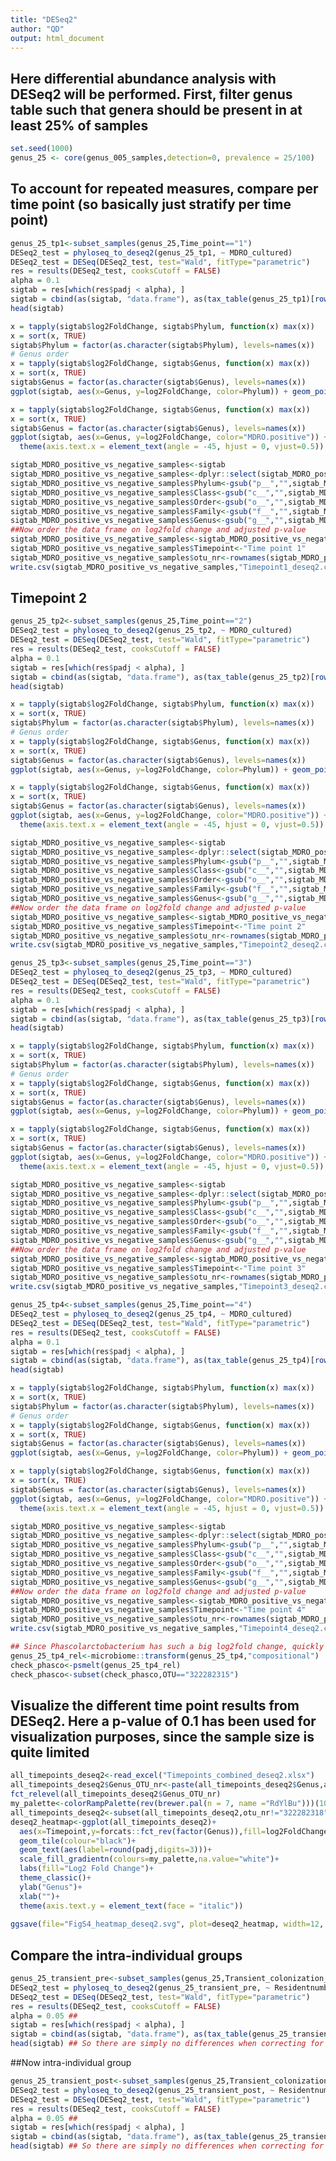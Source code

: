 ---
title: "DESeq2"
author: "QD"
output: html_document
---
## Here differential abundance analysis with DESeq2 will be performed. First, filter genus table such that genera should be present in at least 25% of samples
```{r}
set.seed(1000)
genus_25 <- core(genus_005_samples,detection=0, prevalence = 25/100)
```
## To account for repeated measures, compare per time point (so basically just stratify per time point)
```{r}
genus_25_tp1<-subset_samples(genus_25,Time_point=="1")
DESeq2_test = phyloseq_to_deseq2(genus_25_tp1, ~ MDRO_cultured)
DESeq2_test = DESeq(DESeq2_test, test="Wald", fitType="parametric")
res = results(DESeq2_test, cooksCutoff = FALSE)
alpha = 0.1 
sigtab = res[which(res$padj < alpha), ]
sigtab = cbind(as(sigtab, "data.frame"), as(tax_table(genus_25_tp1)[rownames(sigtab), ], "matrix"))
head(sigtab)

x = tapply(sigtab$log2FoldChange, sigtab$Phylum, function(x) max(x))
x = sort(x, TRUE)
sigtab$Phylum = factor(as.character(sigtab$Phylum), levels=names(x))
# Genus order
x = tapply(sigtab$log2FoldChange, sigtab$Genus, function(x) max(x))
x = sort(x, TRUE)
sigtab$Genus = factor(as.character(sigtab$Genus), levels=names(x))
ggplot(sigtab, aes(x=Genus, y=log2FoldChange, color=Phylum)) + geom_point(size=6) +theme(axis.text.x = element_text(angle = -90, hjust = 0, vjust=0.5))

x = tapply(sigtab$log2FoldChange, sigtab$Genus, function(x) max(x))
x = sort(x, TRUE)
sigtab$Genus = factor(as.character(sigtab$Genus), levels=names(x))
ggplot(sigtab, aes(x=Genus, y=log2FoldChange, color="MDRO.positive")) + geom_point(size=6) + 
  theme(axis.text.x = element_text(angle = -45, hjust = 0, vjust=0.5)) + labs(title = "Differential abundance between MDRO positive and negative fecal samples", x="Genus") + guides(color=guide_legend("Colonization status")) + scale_color_hue(labels = c("MDRO positive", "MDRO negative"))

sigtab_MDRO_positive_vs_negative_samples<-sigtab
sigtab_MDRO_positive_vs_negative_samples<-dplyr::select(sigtab_MDRO_positive_vs_negative_samples,-c(baseMean,lfcSE,stat,pvalue,Kingdom))
sigtab_MDRO_positive_vs_negative_samples$Phylum<-gsub("p__","",sigtab_MDRO_positive_vs_negative_samples$Phylum)
sigtab_MDRO_positive_vs_negative_samples$Class<-gsub("c__","",sigtab_MDRO_positive_vs_negative_samples$Class)
sigtab_MDRO_positive_vs_negative_samples$Order<-gsub("o__","",sigtab_MDRO_positive_vs_negative_samples$Order)
sigtab_MDRO_positive_vs_negative_samples$Family<-gsub("f__","",sigtab_MDRO_positive_vs_negative_samples$Family)
sigtab_MDRO_positive_vs_negative_samples$Genus<-gsub("g__","",sigtab_MDRO_positive_vs_negative_samples$Genus)
##Now order the data frame on log2fold change and adjusted p-value
sigtab_MDRO_positive_vs_negative_samples<-sigtab_MDRO_positive_vs_negative_samples[order(sigtab_MDRO_positive_vs_negative_samples$log2FoldChange, sigtab_MDRO_positive_vs_negative_samples$padj),]
sigtab_MDRO_positive_vs_negative_samples$Timepoint<-"Time point 1"
sigtab_MDRO_positive_vs_negative_samples$otu_nr<-rownames(sigtab_MDRO_positive_vs_negative_samples)
write.csv(sigtab_MDRO_positive_vs_negative_samples,"Timepoint1_deseq2.csv", row.names = FALSE)

```
## Timepoint 2
```{r}
genus_25_tp2<-subset_samples(genus_25,Time_point=="2")
DESeq2_test = phyloseq_to_deseq2(genus_25_tp2, ~ MDRO_cultured)
DESeq2_test = DESeq(DESeq2_test, test="Wald", fitType="parametric")
res = results(DESeq2_test, cooksCutoff = FALSE)
alpha = 0.1 
sigtab = res[which(res$padj < alpha), ]
sigtab = cbind(as(sigtab, "data.frame"), as(tax_table(genus_25_tp2)[rownames(sigtab), ], "matrix"))
head(sigtab)

x = tapply(sigtab$log2FoldChange, sigtab$Phylum, function(x) max(x))
x = sort(x, TRUE)
sigtab$Phylum = factor(as.character(sigtab$Phylum), levels=names(x))
# Genus order
x = tapply(sigtab$log2FoldChange, sigtab$Genus, function(x) max(x))
x = sort(x, TRUE)
sigtab$Genus = factor(as.character(sigtab$Genus), levels=names(x))
ggplot(sigtab, aes(x=Genus, y=log2FoldChange, color=Phylum)) + geom_point(size=6) +theme(axis.text.x = element_text(angle = -90, hjust = 0, vjust=0.5))

x = tapply(sigtab$log2FoldChange, sigtab$Genus, function(x) max(x))
x = sort(x, TRUE)
sigtab$Genus = factor(as.character(sigtab$Genus), levels=names(x))
ggplot(sigtab, aes(x=Genus, y=log2FoldChange, color="MDRO.positive")) + geom_point(size=6) + 
  theme(axis.text.x = element_text(angle = -45, hjust = 0, vjust=0.5)) + labs(title = "Differential abundance between MDRO positive and negative fecal samples", x="Genus") + guides(color=guide_legend("Colonization status")) + scale_color_hue(labels = c("MDRO positive", "MDRO negative"))

sigtab_MDRO_positive_vs_negative_samples<-sigtab
sigtab_MDRO_positive_vs_negative_samples<-dplyr::select(sigtab_MDRO_positive_vs_negative_samples,-c(baseMean,lfcSE,stat,pvalue,Kingdom))
sigtab_MDRO_positive_vs_negative_samples$Phylum<-gsub("p__","",sigtab_MDRO_positive_vs_negative_samples$Phylum)
sigtab_MDRO_positive_vs_negative_samples$Class<-gsub("c__","",sigtab_MDRO_positive_vs_negative_samples$Class)
sigtab_MDRO_positive_vs_negative_samples$Order<-gsub("o__","",sigtab_MDRO_positive_vs_negative_samples$Order)
sigtab_MDRO_positive_vs_negative_samples$Family<-gsub("f__","",sigtab_MDRO_positive_vs_negative_samples$Family)
sigtab_MDRO_positive_vs_negative_samples$Genus<-gsub("g__","",sigtab_MDRO_positive_vs_negative_samples$Genus)
##Now order the data frame on log2fold change and adjusted p-value
sigtab_MDRO_positive_vs_negative_samples<-sigtab_MDRO_positive_vs_negative_samples[order(sigtab_MDRO_positive_vs_negative_samples$log2FoldChange, sigtab_MDRO_positive_vs_negative_samples$padj),]
sigtab_MDRO_positive_vs_negative_samples$Timepoint<-"Time point 2"
sigtab_MDRO_positive_vs_negative_samples$otu_nr<-rownames(sigtab_MDRO_positive_vs_negative_samples)
write.csv(sigtab_MDRO_positive_vs_negative_samples,"Timepoint2_deseq2.csv", row.names = FALSE)
```

```{r}
genus_25_tp3<-subset_samples(genus_25,Time_point=="3")
DESeq2_test = phyloseq_to_deseq2(genus_25_tp3, ~ MDRO_cultured)
DESeq2_test = DESeq(DESeq2_test, test="Wald", fitType="parametric")
res = results(DESeq2_test, cooksCutoff = FALSE)
alpha = 0.1 
sigtab = res[which(res$padj < alpha), ]
sigtab = cbind(as(sigtab, "data.frame"), as(tax_table(genus_25_tp3)[rownames(sigtab), ], "matrix"))
head(sigtab)

x = tapply(sigtab$log2FoldChange, sigtab$Phylum, function(x) max(x))
x = sort(x, TRUE)
sigtab$Phylum = factor(as.character(sigtab$Phylum), levels=names(x))
# Genus order
x = tapply(sigtab$log2FoldChange, sigtab$Genus, function(x) max(x))
x = sort(x, TRUE)
sigtab$Genus = factor(as.character(sigtab$Genus), levels=names(x))
ggplot(sigtab, aes(x=Genus, y=log2FoldChange, color=Phylum)) + geom_point(size=6) +theme(axis.text.x = element_text(angle = -90, hjust = 0, vjust=0.5))

x = tapply(sigtab$log2FoldChange, sigtab$Genus, function(x) max(x))
x = sort(x, TRUE)
sigtab$Genus = factor(as.character(sigtab$Genus), levels=names(x))
ggplot(sigtab, aes(x=Genus, y=log2FoldChange, color="MDRO.positive")) + geom_point(size=6) + 
  theme(axis.text.x = element_text(angle = -45, hjust = 0, vjust=0.5)) + labs(title = "Differential abundance between MDRO positive and negative fecal samples", x="Genus") + guides(color=guide_legend("Colonization status")) + scale_color_hue(labels = c("MDRO positive", "MDRO negative"))

sigtab_MDRO_positive_vs_negative_samples<-sigtab
sigtab_MDRO_positive_vs_negative_samples<-dplyr::select(sigtab_MDRO_positive_vs_negative_samples,-c(baseMean,lfcSE,stat,pvalue,Kingdom))
sigtab_MDRO_positive_vs_negative_samples$Phylum<-gsub("p__","",sigtab_MDRO_positive_vs_negative_samples$Phylum)
sigtab_MDRO_positive_vs_negative_samples$Class<-gsub("c__","",sigtab_MDRO_positive_vs_negative_samples$Class)
sigtab_MDRO_positive_vs_negative_samples$Order<-gsub("o__","",sigtab_MDRO_positive_vs_negative_samples$Order)
sigtab_MDRO_positive_vs_negative_samples$Family<-gsub("f__","",sigtab_MDRO_positive_vs_negative_samples$Family)
sigtab_MDRO_positive_vs_negative_samples$Genus<-gsub("g__","",sigtab_MDRO_positive_vs_negative_samples$Genus)
##Now order the data frame on log2fold change and adjusted p-value
sigtab_MDRO_positive_vs_negative_samples<-sigtab_MDRO_positive_vs_negative_samples[order(sigtab_MDRO_positive_vs_negative_samples$log2FoldChange, sigtab_MDRO_positive_vs_negative_samples$padj),]
sigtab_MDRO_positive_vs_negative_samples$Timepoint<-"Time point 3"
sigtab_MDRO_positive_vs_negative_samples$otu_nr<-rownames(sigtab_MDRO_positive_vs_negative_samples)
write.csv(sigtab_MDRO_positive_vs_negative_samples,"Timepoint3_deseq2.csv", row.names = FALSE)
```

```{r}
genus_25_tp4<-subset_samples(genus_25,Time_point=="4")
DESeq2_test = phyloseq_to_deseq2(genus_25_tp4, ~ MDRO_cultured)
DESeq2_test = DESeq(DESeq2_test, test="Wald", fitType="parametric")
res = results(DESeq2_test, cooksCutoff = FALSE)
alpha = 0.1 
sigtab = res[which(res$padj < alpha), ]
sigtab = cbind(as(sigtab, "data.frame"), as(tax_table(genus_25_tp4)[rownames(sigtab), ], "matrix"))
head(sigtab)

x = tapply(sigtab$log2FoldChange, sigtab$Phylum, function(x) max(x))
x = sort(x, TRUE)
sigtab$Phylum = factor(as.character(sigtab$Phylum), levels=names(x))
# Genus order
x = tapply(sigtab$log2FoldChange, sigtab$Genus, function(x) max(x))
x = sort(x, TRUE)
sigtab$Genus = factor(as.character(sigtab$Genus), levels=names(x))
ggplot(sigtab, aes(x=Genus, y=log2FoldChange, color=Phylum)) + geom_point(size=6) +theme(axis.text.x = element_text(angle = -90, hjust = 0, vjust=0.5))

x = tapply(sigtab$log2FoldChange, sigtab$Genus, function(x) max(x))
x = sort(x, TRUE)
sigtab$Genus = factor(as.character(sigtab$Genus), levels=names(x))
ggplot(sigtab, aes(x=Genus, y=log2FoldChange, color="MDRO.positive")) + geom_point(size=6) + 
  theme(axis.text.x = element_text(angle = -45, hjust = 0, vjust=0.5)) + labs(title = "Differential abundance between MDRO positive and negative fecal samples", x="Genus") + guides(color=guide_legend("Colonization status")) + scale_color_hue(labels = c("MDRO positive", "MDRO negative"))

sigtab_MDRO_positive_vs_negative_samples<-sigtab
sigtab_MDRO_positive_vs_negative_samples<-dplyr::select(sigtab_MDRO_positive_vs_negative_samples,-c(baseMean,lfcSE,stat,pvalue,Kingdom))
sigtab_MDRO_positive_vs_negative_samples$Phylum<-gsub("p__","",sigtab_MDRO_positive_vs_negative_samples$Phylum)
sigtab_MDRO_positive_vs_negative_samples$Class<-gsub("c__","",sigtab_MDRO_positive_vs_negative_samples$Class)
sigtab_MDRO_positive_vs_negative_samples$Order<-gsub("o__","",sigtab_MDRO_positive_vs_negative_samples$Order)
sigtab_MDRO_positive_vs_negative_samples$Family<-gsub("f__","",sigtab_MDRO_positive_vs_negative_samples$Family)
sigtab_MDRO_positive_vs_negative_samples$Genus<-gsub("g__","",sigtab_MDRO_positive_vs_negative_samples$Genus)
##Now order the data frame on log2fold change and adjusted p-value
sigtab_MDRO_positive_vs_negative_samples<-sigtab_MDRO_positive_vs_negative_samples[order(sigtab_MDRO_positive_vs_negative_samples$log2FoldChange, sigtab_MDRO_positive_vs_negative_samples$padj),]
sigtab_MDRO_positive_vs_negative_samples$Timepoint<-"Time point 4"
sigtab_MDRO_positive_vs_negative_samples$otu_nr<-rownames(sigtab_MDRO_positive_vs_negative_samples)
write.csv(sigtab_MDRO_positive_vs_negative_samples,"Timepoint4_deseq2.csv", row.names = FALSE)

## Since Phascolarctobacterium has such a big log2fold change, quickly check visually
genus_25_tp4_rel<-microbiome::transform(genus_25_tp4,"compositional")
check_phasco<-psmelt(genus_25_tp4_rel)
check_phasco<-subset(check_phasco,OTU=="322282315")
```
## Visualize the different time point results from DESeq2. Here a p-value of 0.1 has been used for visualization purposes, since the sample size is quite limited
```{r}
all_timepoints_deseq2<-read_excel("Timepoints_combined_deseq2.xlsx")
all_timepoints_deseq2$Genus_OTU_nr<-paste(all_timepoints_deseq2$Genus,all_timepoints_deseq2$otu_nr,sep="_")
fct_relevel(all_timepoints_deseq2$Genus_OTU_nr)
my_palette<-colorRampPalette(rev(brewer.pal(n = 7, name ="RdYlBu")))(100) ## Filter out the NA, as it doesn't say anything
all_timepoints_deseq2<-subset(all_timepoints_deseq2,otu_nr!="322282318") ## Since we do not want to visualize unassigned reads.
deseq2_heatmap<-ggplot(all_timepoints_deseq2)+
  aes(x=Timepoint,y=forcats::fct_rev(factor(Genus)),fill=log2FoldChange)+
  geom_tile(colour="black")+
  geom_text(aes(label=round(padj,digits=3)))+ 
  scale_fill_gradientn(colours=my_palette,na.value="white")+
  labs(fill="Log2 Fold Change")+
  theme_classic()+
  ylab("Genus")+
  xlab("")+
  theme(axis.text.y = element_text(face = "italic"))
  
ggsave(file="FigS4_heatmap_deseq2.svg", plot=deseq2_heatmap, width=12, height=8,dpi=1600)
```

## Compare the intra-individual groups
```{r}
genus_25_transient_pre<-subset_samples(genus_25,Transient_colonization_pre=="pre colonisation"|Transient_colonization_pre=="colonisation")
DESeq2_test = phyloseq_to_deseq2(genus_25_transient_pre, ~ Residentnumber + Transient_colonization_pre) ## Include Residentnumber for paired analysis
DESeq2_test = DESeq(DESeq2_test, test="Wald", fitType="parametric")
res = results(DESeq2_test, cooksCutoff = FALSE)
alpha = 0.05 ##
sigtab = res[which(res$padj < alpha), ]
sigtab = cbind(as(sigtab, "data.frame"), as(tax_table(genus_25_transient_pre)[rownames(sigtab), ], "matrix"))
head(sigtab) ## So there are simply no differences when correcting for individual, lowest p-value is 0.77......
```
##Now intra-individual group 
```{r}
genus_25_transient_post<-subset_samples(genus_25,Transient_colonization_post=="post colonisation"|Transient_colonization_post=="colonisation")
DESeq2_test = phyloseq_to_deseq2(genus_25_transient_post, ~ Residentnumber + Transient_colonization_post) ## Include Residentnumber for paired analysis
DESeq2_test = DESeq(DESeq2_test, test="Wald", fitType="parametric")
res = results(DESeq2_test, cooksCutoff = FALSE)
alpha = 0.05 ##
sigtab = res[which(res$padj < alpha), ]
sigtab = cbind(as(sigtab, "data.frame"), as(tax_table(genus_25_transient_post)[rownames(sigtab), ], "matrix"))
head(sigtab) ## So there are simply no differences when correcting for individual, lowest p-value is 0.98......
```

